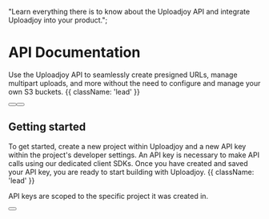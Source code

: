   "Learn everything there is to know about the Uploadjoy API and integrate Uploadjoy into your product.";

# API Documentation

Use the Uploadjoy API to seamlessly create presigned URLs, manage multipart uploads, and more without the need to configure and manage your own S3 buckets. {{ className: 'lead' }}

<div className="not-prose mb-16 mt-6 flex gap-3">
  <Button href="/quickstart" arrow="right" children="Quickstart" />
  <Button
    href="https://github.com/Uploadjoy/uploadjoy/tree/main/examples"
    variant="outline"
    target="_blank"
    children="Explore Examples"
  />
</div>

## Getting started

To get started, create a new project within Uploadjoy and a new API key within the project's developer settings. An API key is necessary to make API calls using our dedicated client SDKs. Once you have created and saved your API key, you are ready to start building with Uploadjoy. {{ className: 'lead' }}

<Note>API keys are scoped to the specific project it was created in.</Note>

<div className="not-prose">
  <Button
    href="https://uploadjoy.com/app"
    variant="text"
    arrow="right"
    children="Get your API key"
    target="_blank"
  />
</div>
